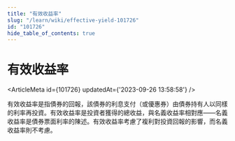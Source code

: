 ```yaml
---
title: "有效收益率"
slug: "/learn/wiki/effective-yield-101726"
id: "101726"
hide_table_of_contents: true
---
```



# 有效收益率

<ArticleMeta id={101726} updatedAt={'2023-09-26 13:58:58'} />
<div className='border-solid border-b border-t-0 my-4 border-[var(--ifm-color-gray-300)]' />

有效收益率是指債券的回報，該債券的利息支付（或優惠券）由債券持有人以同樣的利率再投資。有效收益率是投資者獲得的總收益，與名義收益率相對應——名義收益率是債券票面利率的陳述。有效收益率考慮了複利對投資回報的影響，而名義收益率則不考慮。
